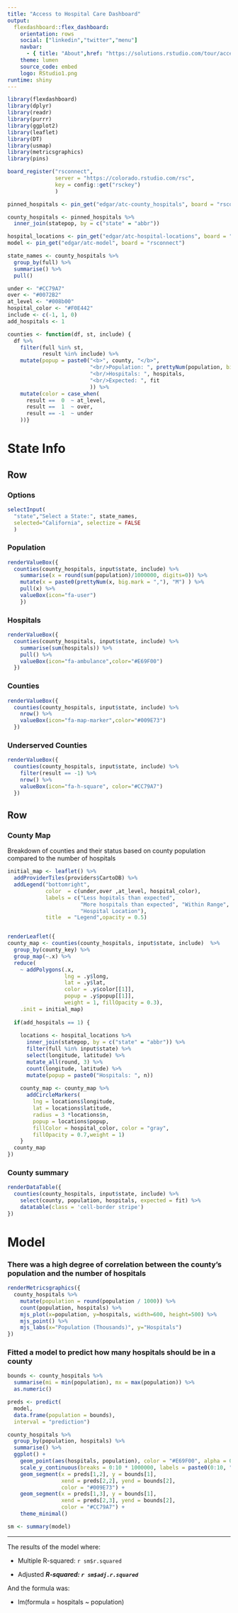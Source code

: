 ```yaml
---
title: "Access to Hospital Care Dashboard"
output: 
  flexdashboard::flex_dashboard:
    orientation: rows
    social: ["linkedin","twitter","menu"]
    navbar:
      - { title: "About",href: "https://solutions.rstudio.com/tour/access_to_care/", align: right }
    theme: lumen
    source_code: embed
    logo: RStudio1.png
runtime: shiny
---
```


```r
library(flexdashboard)
library(dplyr)
library(readr)
library(purrr)
library(ggplot2)
library(leaflet)
library(DT)
library(usmap)
library(metricsgraphics)
library(pins)

board_register("rsconnect", 
               server = "https://colorado.rstudio.com/rsc",
               key = config::get("rsckey")
               ) 

pinned_hospitals <- pin_get("edgar/atc-county_hospitals", board = "rsconnect") 

county_hospitals <- pinned_hospitals %>%
  inner_join(statepop, by = c("state" = "abbr")) 

hospital_locations <- pin_get("edgar/atc-hospital-locations", board = "rsconnect")
model <- pin_get("edgar/atc-model", board = "rsconnect") 

state_names <- county_hospitals %>%
  group_by(full) %>%
  summarise() %>%
  pull()

under <- "#CC79A7"
over <- "#0072B2"
at_level <- "#008b00"
hospital_color <- "#F0E442"
include <- c(-1, 1, 0)
add_hospitals <- 1

counties <- function(df, st, include) {
  df %>% 
    filter(full %in% st,
           result %in% include) %>%
    mutate(popup = paste0("<b>", county, "</b>",
                          "<br/>Population: ", prettyNum(population, big.mark = ","), 
                          "<br/>Hospitals: ", hospitals,
                          "<br/>Expected: ", fit
                          )) %>%  
    mutate(color = case_when(
      result ==  0  ~ at_level,
      result ==  1  ~ over,
      result == -1  ~ under
    ))} 
```


State Info
======================================================================


Row 
-----------------------------------------------------------------------
### Options

```r
selectInput(
  "state","Select a State:", state_names,
  selected="California", selectize = FALSE
  )
```


### Population

```r
renderValueBox({
  counties(county_hospitals, input$state, include) %>%
    summarise(x = round(sum(population)/1000000, digits=0)) %>%
    mutate(x = paste0(prettyNum(x, big.mark = ","), "M") ) %>%
    pull(x) %>%
    valueBox(icon="fa-user")
    })
```

### Hospitals

```r
renderValueBox({
  counties(county_hospitals, input$state, include) %>%
    summarise(sum(hospitals)) %>%
    pull() %>%
    valueBox(icon="fa-ambulance",color="#E69F00")
  })
```

### Counties

```r
renderValueBox({
  counties(county_hospitals, input$state, include) %>%
    nrow() %>%
    valueBox(icon="fa-map-marker",color="#009E73")
  })
```


### Underserved Counties

```r
renderValueBox({
  counties(county_hospitals, input$state, include) %>%
    filter(result == -1) %>%
    nrow() %>%
    valueBox(icon="fa-h-square", color="#CC79A7")
  })
```


Row {.tabset}
-----------------------------------------------------------------------

### County Map

Breakdown of counties and their status based on county population compared to the number of hospitals


```r

initial_map <- leaflet() %>%
  addProviderTiles(providers$CartoDB) %>%
  addLegend("bottomright", 
            color  = c(under,over ,at_level, hospital_color), 
            labels = c("Less hopitals than expected",
                       "More hospitals than expected", "Within Range", 
                       "Hospital Location"), 
            title  = "Legend",opacity = 0.5)


renderLeaflet({
county_map <- counties(county_hospitals, input$state, include)  %>%
  group_by(county_key) %>%
  group_map(~.x) %>%
  reduce(
    ~ addPolygons(.x, 
                  lng = .y$long, 
                  lat = .y$lat, 
                  color = .y$color[[1]], 
                  popup = .y$popup[[1]],
                  weight = 1, fillOpacity = 0.3), 
    .init = initial_map)  
  
  if(add_hospitals == 1) {
    
    locations <- hospital_locations %>%
      inner_join(statepop, by = c("state" = "abbr")) %>%
      filter(full %in% input$state) %>%
      select(longitude, latitude) %>%
      mutate_all(round, 3) %>%
      count(longitude, latitude) %>%
      mutate(popup = paste0("Hospitals: ", n))
    
    county_map <- county_map %>%
      addCircleMarkers(
        lng = locations$longitude, 
        lat = locations$latitude,
        radius = 3 *locations$n,
        popup = locations$popup,
        fillColor = hospital_color, color = "gray", 
        fillOpacity = 0.7,weight = 1)
    } 
  county_map  
})
```

### County summary


```r
renderDataTable({
  counties(county_hospitals, input$state, include) %>%
    select(county, population, hospitals, expected = fit) %>%
    datatable(class = 'cell-border stripe')
})
```

Model {.storyboard}
======================================================================

### There was a high degree of correlation between the county's population and the number of hospitals

```r
renderMetricsgraphics({
  county_hospitals %>%
    mutate(population = round(population / 1000)) %>%
    count(population, hospitals) %>%
    mjs_plot(x=population, y=hospitals, width=600, height=500) %>%
    mjs_point() %>%
    mjs_labs(x="Population (Thousands)", y="Hospitals")
})
```

### Fitted a model to predict how many hospitals should be in a county

```r
bounds <- county_hospitals %>%
  summarise(mi = min(population), mx = max(population)) %>%
  as.numeric()

preds <- predict(
  model, 
  data.frame(population = bounds),
  interval = "prediction")

county_hospitals %>% 
  group_by(population, hospitals) %>%
  summarise() %>%
  ggplot() +
    geom_point(aes(hospitals, population), color = "#E69F00", alpha = 0.5) +
    scale_y_continuous(breaks = 0:10 * 1000000, labels = paste0(0:10, "M")) +
    geom_segment(x = preds[1,2], y = bounds[1], 
                 xend = preds[2,2], yend = bounds[2], 
                 color = "#009E73") +
    geom_segment(x = preds[1,3], y = bounds[1], 
                 xend = preds[2,3], yend = bounds[2], 
                 color = "#CC79A7") +
    theme_minimal()

sm <- summary(model)
```

***

The results of the model where:

- Multiple R-squared:  `r sm$r.squared`

- Adjusted ***R-squared:  `r sm$adj.r.squared` ***

And the formula was: 

- lm(formula = hospitals ~ population)


